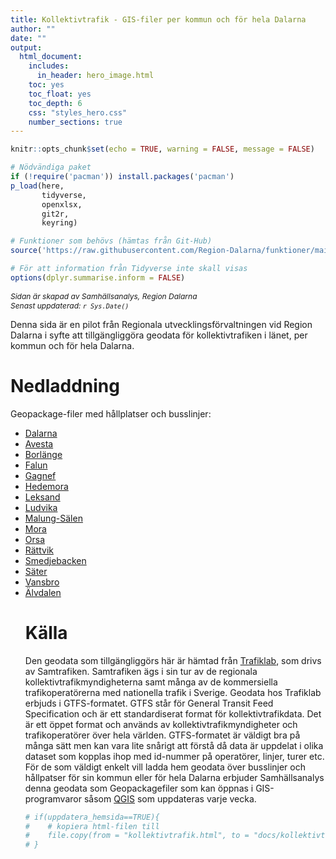 ```yaml
---
title: Kollektivtrafik - GIS-filer per kommun och för hela Dalarna
author: ""
date: ""
output: 
  html_document:
    includes:
      in_header: hero_image.html
    toc: yes
    toc_float: yes
    toc_depth: 6
    css: "styles_hero.css"
    number_sections: true
---
```


```r
knitr::opts_chunk$set(echo = TRUE, warning = FALSE, message = FALSE)

# Nödvändiga paket
if (!require('pacman')) install.packages('pacman')
p_load(here,
       tidyverse,
       openxlsx,
       git2r,
       keyring)

# Funktioner som behövs (hämtas från Git-Hub)
source('https://raw.githubusercontent.com/Region-Dalarna/funktioner/main/func_API.R')

# För att information från Tidyverse inte skall visas
options(dplyr.summarise.inform = FALSE)


```

<p style = "font-size:12px">
<i>Sidan är skapad av Samhällsanalys, Region Dalarna<br>
Senast uppdaterad: `r Sys.Date()`</i>
</p>


Denna sida är en pilot från Regionala utvecklingsförvaltningen vid Region Dalarna i syfte att tillgängliggöra geodata för kollektivtrafiken i länet, per kommun och för hela Dalarna. 
<br>

# Nedladdning

Geopackage-filer med hållplatser och busslinjer:

<ul>

<li> [Dalarna](GIS-filer/kollektivtrafik_Dalarna.gpkg) </li>

<li> [Avesta](GIS-filer/kollektivtrafik_Avesta.gpkg) </li>
    
<li> [Borlänge](GIS-filer/kollektivtrafik_Borlänge.gpkg) </li>

<li> [Falun](GIS-filer/kollektivtrafik_Falun.gpkg) </li>

<li> [Gagnef](GIS-filer/kollektivtrafik_Gagnef.gpkg) </li>

<li> [Hedemora](GIS-filer/kollektivtrafik_Hedemora.gpkg) </li>

<li> [Leksand](GIS-filer/kollektivtrafik_Leksand.gpkg) </li>

<li> [Ludvika](GIS-filer/kollektivtrafik_Ludvika.gpkg) </li>

<li> [Malung-Sälen](GIS-filer/kollektivtrafik_Malung-Sälen.gpkg) </li>

<li> [Mora](GIS-filer/kollektivtrafik_Mora.gpkg) </li>

<li> [Orsa](GIS-filer/kollektivtrafik_Orsa.gpkg) </li>

<li> [Rättvik](GIS-filer/kollektivtrafik_Rättvik.gpkg) </li>

<li> [Smedjebacken](GIS-filer/kollektivtrafik_Smedjebacken.gpkg) </li>

<li> [Säter](GIS-filer/kollektivtrafik_Säter.gpkg) </li>

<li> [Vansbro](GIS-filer/kollektivtrafik_Vansbro.gpkg) </li>

<li> [Älvdalen](GIS-filer/kollektivtrafik_Älvdalen.gpkg) </li>

# Källa

Den geodata som tillgängliggörs här är hämtad från [Trafiklab](https://www.trafiklab.se/sv/), som drivs av Samtrafiken. Samtrafiken ägs i sin tur av de regionala kollektivtrafikmyndigheterna samt många av de kommersiella trafikoperatörerna med nationella trafik i Sverige. Geodata hos Trafiklab erbjuds i GTFS-formatet. GTFS står för General Transit Feed Specification och är ett  standardiserat format för kollektivtrafikdata. Det är ett öppet format och används av kollektivtrafikmyndigheter och trafikoperatörer över hela världen. GTFS-formatet är väldigt bra på många sätt men kan vara lite snårigt att förstå då data är uppdelat i olika dataset som kopplas ihop med id-nummer på operatörer, linjer, turer etc. För de som väldigt enkelt vill ladda hem geodata över busslinjer och hållpatser för sin kommun eller för hela Dalarna erbjuder Samhällsanalys denna geodata som Geopackagefiler som kan öppnas i GIS-programvaror såsom [QGIS](www.qgis.org) som uppdateras varje vecka. 

```r

# if(uppdatera_hemsida==TRUE){
#    # kopiera html-filen till
#    file.copy(from = "kollektivtrafik.html", to = "docs/kollektivtrafik.html", overwrite = TRUE)
# }

```
